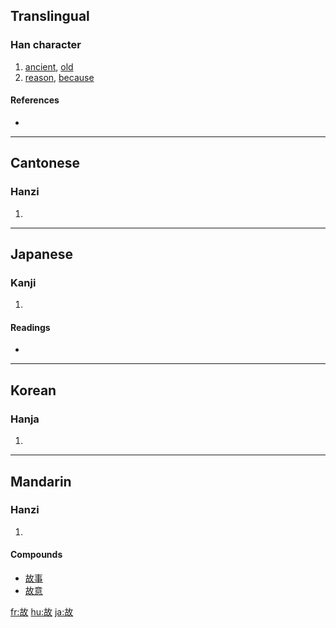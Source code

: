 ==Translingual==

===Han character===
{{Han char|rn=66|rad=攴|as=05|sn=9|four=4864<sub>0</sub>|canj=十口人大 (JROK)}}

# [[ancient]], [[old]]
# [[reason]], [[because]]

====References====
* {{Han ref|kx=0469.250|dkj=13161|dj=0820.050|hdz=21453.050|uh=6545|ud=25925|bh=AC47|bd=44103}}

----

==Cantonese==

===Hanzi===
{{yue-hanzi|jyut=|y=gu3}}

# {{defn|Cantonese}}

----

==Japanese==

===Kanji===
{{ja-kanji|grade=5|rs=攴05}}

# {{defn|Japanese}}

====Readings====
* {{ja-readings|on=[[こ]] (ko)|kun=[[ゆえ]] (yue), [[こと]] (koto), [[ことさらに]] (kotosarani)}}

----

==Korean==

===Hanja===
{{ko-hanja|hangeul=고|eumhun=|rv=go|mr=ko|y=ko}}

# {{defn|Korean}}

----

==Mandarin==

===Hanzi===
{{cmn-hanzi|pin=[[gǔ]] ([[gu3]]), [[gù]] ([[gu4]])|wg=ku<sup>3</sup>, ku<sup>4</sup>}}

# {{defn|Mandarin}}

====Compounds====
* [[故事]]
* [[故意]]

[[fr:故]]
[[hu:故]]
[[ja:故]]